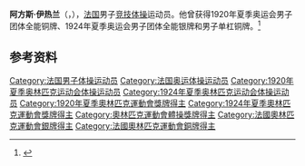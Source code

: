 {{NoteTA|G1=Sports}}
'''阿方斯·伊热兰'''（{{lang-fr|Alphonse Higelin}}，{{bd|1897年|4月26日|1981年|6月21日}}），[[法国|法国]]男子[[竞技体操|竞技体操]]运动员。他曾获得1920年夏季奥运会男子团体全能铜牌、1924年夏季奥运会男子团体全能银牌和男子单杠铜牌。<ref>{{Cite web|title=André HIGELIN|url=https://www.olympic.org/andre-higelin|accessdate=2021-03-25|work=International Olympic Committee}}</ref>

== 参考资料 ==
{{reflist}}

{{Authority control}}
{{DEFAULTSORT:Higelin, Alphonse}}
[[Category:法国男子体操运动员|Category:法国男子体操运动员]]
[[Category:法国奥运体操运动员|Category:法国奥运体操运动员]]
[[Category:1920年夏季奥林匹克运动会体操运动员|Category:1920年夏季奥林匹克运动会体操运动员]]
[[Category:1924年夏季奥林匹克运动会体操运动员|Category:1924年夏季奥林匹克运动会体操运动员]]
[[Category:1920年夏季奧林匹克運動會獎牌得主|Category:1920年夏季奧林匹克運動會獎牌得主]]
[[Category:1924年夏季奧林匹克運動會獎牌得主|Category:1924年夏季奧林匹克運動會獎牌得主]]
[[Category:奧林匹克運動會體操獎牌得主|Category:奧林匹克運動會體操獎牌得主]]
[[Category:法國奧林匹克運動會銀牌得主|Category:法國奧林匹克運動會銀牌得主]]
[[Category:法國奧林匹克運動會銅牌得主|Category:法國奧林匹克運動會銅牌得主]]